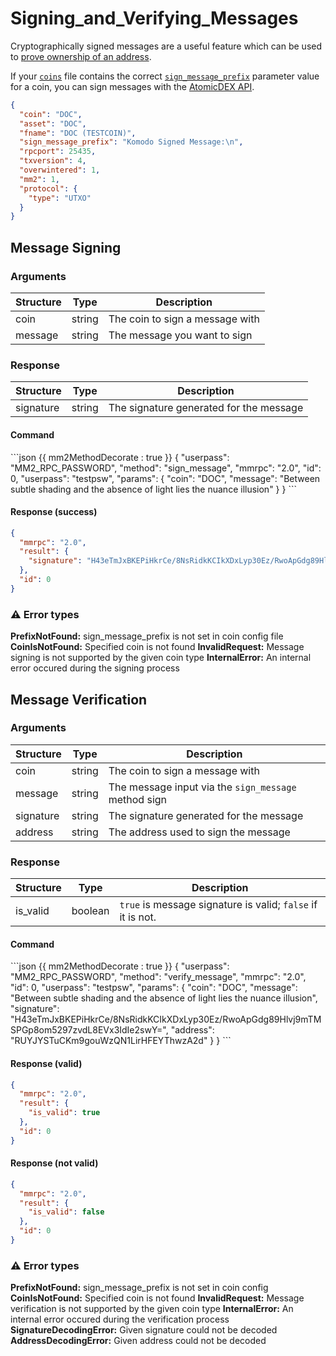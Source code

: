 
# Signing\_and\_Verifying\_Messages

Cryptographically signed messages are a useful feature which can be used to [prove ownership of an address](https://www.coindesk.com/policy/2020/05/25/craig-wright-called-fraud-in-message-signed-with-bitcoin-addresses-he-claims-to-own/).

If your [`coins`](https://github.com/KomodoPlatform/coins) file contains the correct [`sign_message_prefix`](https://bitcoin.stackexchange.com/questions/77324/how-are-bitcoin-signed-messages-generated/77325#77325) parameter value for a coin, you can sign messages with the [AtomicDEX API](https://github.com/KomodoPlatform/atomicDEX-API).

```json
{
  "coin": "DOC",
  "asset": "DOC",
  "fname": "DOC (TESTCOIN)",
  "sign_message_prefix": "Komodo Signed Message:\n",
  "rpcport": 25435,
  "txversion": 4,
  "overwintered": 1,
  "mm2": 1,
  "protocol": {
    "type": "UTXO"
  }
}
```

## Message Signing

### Arguments

| Structure | Type   | Description                     |
| --------- | ------ | ------------------------------- |
| coin      | string | The coin to sign a message with |
| message   | string | The message you want to sign    |

### Response

| Structure | Type   | Description                             |
| --------- | ------ | --------------------------------------- |
| signature | string | The signature generated for the message |

#### Command

<CodeGroup title="" tag="POST" label="sign_message">
  ```json {{ mm2MethodDecorate : true }}
  {
    "userpass": "MM2_RPC_PASSWORD",
    "method": "sign_message",
    "mmrpc": "2.0",
    "id": 0,
    "userpass": "testpsw",
    "params": {
      "coin": "DOC",
      "message": "Between subtle shading and the absence of light lies the nuance illusion"
    }
  }
  ```
</CodeGroup>

#### Response (success)

```json
{
  "mmrpc": "2.0",
  "result": {
    "signature": "H43eTmJxBKEPiHkrCe/8NsRidkKCIkXDxLyp30Ez/RwoApGdg89Hlvj9mTMSPGp8om5297zvdL8EVx3IdIe2swY="
  },
  "id": 0
}
```

### ⚠ Error types

**PrefixNotFound:** sign\_message\_prefix is not set in coin config file
**CoinIsNotFound:** Specified coin is not found
**InvalidRequest:** Message signing is not supported by the given coin type
**InternalError:** An internal error occured during the signing process

## Message Verification

### Arguments

| Structure | Type   | Description                                          |
| --------- | ------ | ---------------------------------------------------- |
| coin      | string | The coin to sign a message with                      |
| message   | string | The message input via the `sign_message` method sign |
| signature | string | The signature generated for the message              |
| address   | string | The address used to sign the message                 |

### Response

| Structure | Type    | Description                                                 |
| --------- | ------- | ----------------------------------------------------------- |
| is\_valid | boolean | `true` is message signature is valid; `false` if it is not. |

#### Command

<CodeGroup title="" tag="POST" label="verify_message">
  ```json {{ mm2MethodDecorate : true }}
  {
    "userpass": "MM2_RPC_PASSWORD",
    "method": "verify_message",
    "mmrpc": "2.0",
    "id": 0,
    "userpass": "testpsw",
    "params": {
      "coin": "DOC",
      "message": "Between subtle shading and the absence of light lies the nuance illusion",
      "signature": "H43eTmJxBKEPiHkrCe/8NsRidkKCIkXDxLyp30Ez/RwoApGdg89Hlvj9mTMSPGp8om5297zvdL8EVx3IdIe2swY=",
      "address": "RUYJYSTuCKm9gouWzQN1LirHFEYThwzA2d"
    }
  }
  ```
</CodeGroup>

#### Response (valid)

```json
{
  "mmrpc": "2.0",
  "result": {
    "is_valid": true
  },
  "id": 0
}
```

#### Response (not valid)

```json
{
  "mmrpc": "2.0",
  "result": {
    "is_valid": false
  },
  "id": 0
}
```

### ⚠ Error types

**PrefixNotFound:** sign\_message\_prefix is not set in coin config
**CoinIsNotFound:** Specified coin is not found
**InvalidRequest:** Message verification is not supported by the given coin type
**InternalError:** An internal error occured during the verification process
**SignatureDecodingError:** Given signature could not be decoded
**AddressDecodingError:** Given address could not be decoded
